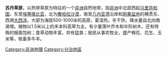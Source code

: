 {{multiple issues|
{{expand|time=2014-07-03T16:36:48+00:00}}
{{expert|time=2014-07-03T16:36:48+00:00}}
{{unreferenced|time=2014-07-03T16:36:48+00:00}}
}}
'''苏丹草原'''，以热带草原为特征的一个[[非洲|非洲]]自然地带，指[[非洲|非洲]]中北部西起[[马里共和国|马里共和国]]，东至[[埃塞俄比亚|埃塞俄比亚]]，北为[[撒哈拉沙漠|撒哈拉沙漠]]，南至[[几内亚湾|几内亚湾]]沿岸和[[刚果盆地|刚果盆地]]的横贯东、西濒[[大西洋|大西洋]]。大部为海拔500-1000米的高原，夏湿热，冬干热，降水量自北向南递增。植物以1.5米以上的禾本科高草为主，有少量落叶乔木和伞形树木，还有特殊的猴面包树；食草动物丰富，并有猛兽；居民从事农牧业，盛产棉花、花生、玉米等，牲畜多牛羊。

{{非洲分区}}
[[Category:非洲地理|Category:非洲地理]]
[[Category:分治地區|Category:分治地區]]